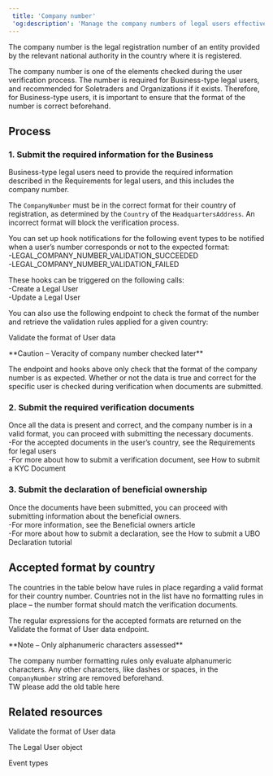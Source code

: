 ```yaml
---  
 title: 'Company number'  
 'og:description': 'Manage the company numbers of legal users effectively, and see all expected formats per country, to accelerate the KYB verification process.'  
---  
```


The company number is the legal registration number of an entity provided by the relevant national authority in the country where it is registered.   

The company number is one of the elements checked during the user verification process. The number is required for Business-type legal users, and recommended for Soletraders and Organizations if it exists. Therefore, for Business-type users, it is important to ensure that the format of the number is correct beforehand.   

## Process  

### 1. Submit the required information for the Business  

Business-type legal users need to provide the required information described in the Requirements for legal users, and this includes the company number.  

The `CompanyNumber` must be in the correct format for their country of registration, as determined by the `Country` of the `HeadquartersAddress`. An incorrect format will block the verification process.   

You can set up hook notifications for the following event types to be notified when a user’s number corresponds or not to the expected format:  
-LEGAL_COMPANY_NUMBER_VALIDATION_SUCCEEDED  
-LEGAL_COMPANY_NUMBER_VALIDATION_FAILED  

These hooks can be triggered on the following calls:  
-Create a Legal User  
-Update a Legal User  

You can also use the following endpoint to check the format of the number and retrieve the validation rules applied for a given country:  

<Card title="Endpoint">Validate the format of User data</Card>  

<Warning>  
**Caution – Veracity of company number checked later** 
  
The endpoint and hooks above only check that the format of the company number is as expected. Whether or not the data is true and correct for the specific user is checked during verification when documents are submitted.  
</Warning>  

### 2. Submit the required verification documents  

Once all the data is present and correct, and the company number is in a valid format, you can proceed with submitting the necessary documents.  
-For the accepted documents in the user’s country, see the Requirements for legal users  
-For more about how to submit a verification document, see How to submit a KYC Document  

### 3. Submit the declaration of beneficial ownership  

Once the documents have been submitted, you can proceed with submitting information about the beneficial owners.   
-For more information, see the Beneficial owners article  
-For more about how to submit a declaration, see the How to submit a UBO Declaration tutorial  

## Accepted format by country  

The countries in the table below have rules in place regarding a valid format for their country number. Countries not in the list have no formatting rules in place – the number format should match the verification documents.   

The regular expressions for the accepted formats are returned on the Validate the format of User data endpoint.  

<Note>  
**Note – Only alphanumeric characters assessed** 
  
The company number formatting rules only evaluate alphanumeric characters. Any other characters, like dashes or spaces, in the `CompanyNumber` string are removed beforehand.  
</Note>TW please add the old table here  

## Related resources  

<Card title="Endpoints">Validate the format of User data</Card>  

<Card title="Endpoints">The Legal User object</Card>  

<Card title="Dev tools">Event types</Card>
